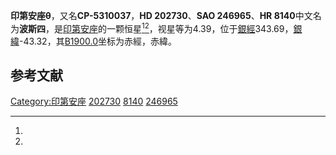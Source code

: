 {{Starbox begin
| name = 印第安座θ
}}
{{Starbox observe
| epoch = [[J2000.0|J2000.0]]
| constell = [[印第安座|印第安座]]<ref name=SIMBAD>{{cite web
 | url=http://simbad.u-strasbg.fr/simbad/sim-id?Ident=HR+8140
 | title=Pulsating variable Star
 | publisher=Centre de Données astronomiques de Strasbourg
 | work=SIMBAD
 | accessdate=2012-07-13
 | archive-date=2016-03-16
 | archive-url=https://web.archive.org/web/20160316223208/http://simbad.u-strasbg.fr/simbad/sim-id?Ident=HR+8140
 | dead-url=no
 }}</ref><ref name=DATA>{{cite web
 | url=http://vizier.u-strasbg.fr/viz-bin/VizieR-5?-out.add=.&-source=5050&-corr=PK=HR&-out.max=9999&HR=8140
 | title=VizieR Detailed Page
 | accessdate=2012-07-13
 | archive-date=2016-03-05
 | archive-url=https://web.archive.org/web/20160305042911/http://vizier.u-strasbg.fr/viz-bin/VizieR-5?-out.add=.&-source=5050&-corr=PK=HR&-out.max=9999&HR=8140
 | dead-url=no
 }}</ref>
| 星官 = [[波斯_(星官)|波斯]] ([[近南极星区|近南极星区]])
| ra = {{RA|21|19|52}}<ref name=SIMBAD /><ref name=DATA />
| dec = {{DEC|-53|26|59}}<ref name=SIMBAD /><ref name=DATA />
| appmag_v = 4.39<ref name=SIMBAD /><ref name=DATA />
}}
{{Starbox character
| class = A5V<ref name=SIMBAD /><ref name=DATA />
| b-v = 0.19<ref name=SIMBAD /><ref name=DATA />
| u-b = 0.12<ref name=SIMBAD /><ref name=DATA />
| r-i = <ref name=SIMBAD /><ref name=DATA />
| variable = 
}}
{{Starbox astrometry
| radial_v = 0.12
| prop_mo_ra = -15
| parallax = 0.043
| p_error = 
}}
{{Starbox catalog
| names =CP-5310037，[[SAO星表|SAO]] 246965，[[HD星表|HD]] 202730，[[HR星表|HR]] 8140}}
{{Starbox reference |Simbad=HR+8140}}
{{Starbox end}}

'''印第安座θ'''，又名'''CP-5310037'''，'''HD 202730'''、'''SAO 246965'''、'''HR 8140'''中文名为'''波斯四'''，是[[印第安座|印第安座]]的一颗恒星<ref name=SIMBAD /><ref name=DATA />，视星等为4.39，位于[[銀道座標系|銀經]]343.69，[[銀道座標系|銀緯]]-43.32，其[[B1900.0|B1900.0]]坐标为赤經{{RA|21|12|44.4}}，赤緯{{DEC|-53|-43.32|6}}。

== 参考文献 ==
{{reflist}}

{{star-stub}}

{{印第安座恒星}}
[[Category:印第安座|Category:印第安座]]
[[Category:HD和HDE天體|202730]]
[[Category:HR天體|8140]]
[[Category:SAO天體|246965]]